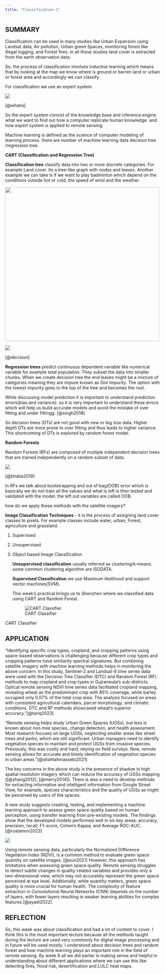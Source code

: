 ```yaml
---
title: "Classification-1"
---
```


## SUMMARY

Classification can be used in many studies like Urban Expansion using Landsat data, Air pollution, Urban green Spaces, monitoring forest like illegal logging, and Forest fires. in all these studies land cover is extracted from the earth observation data.

So, the process of classification involves inductive learning which means that by looking at the map we know where is ground or barren land or urban or forest area and accordingly we can classify.

For classification we use an expert system.

![](images/main-qimg-a63e873b68b7d220020991140f0a896c-lq.jpg)

[@whatis]

So the expert system consist of the knowledge base and inference engine. what we want to find out how a computer replicate human knowledge. and how expert system is applied to remote sensing.

Machine learning is defined as the science of computer modeling of learning process. there are number of machine learning data decision tree /regression tree.

**CART (Classification and Regression Tree)**

**Classification tree** classify data into two or more discrete categories. For example Land cover. Its a tree-like graph with nodes and leaves. Another example we can take is if we want to play badminton which depend on the conditions outside hot or cold, the speed of wind and the weather.

![](images/decision-tree.png){fig-align="center" width="500"}

![](images/dt1.png){fig-align="center"}

[@decision]

**Regression trees** predict continuous dependent variable like numerical variable for example total population. They subset the data into smaller chunks. When we create decision tree the end leaves might be a mixture of categories meaning they are impure known as Gini impurity. The option with the lowest impurity goes to the top of the tree and becomes the root.

While discussing model prediction it is important to understand prediction errors(bias and variance). so it is very important to understand these errors which will help us build accurate models and avoid the mistake of over fitting and under fittingg. [@singh2018]

So decision trees (DTs) are not good with new or big size data. Higher depth DTs are more prone to over fitting and thus leads to higher variance. This shortcoming of DTs is explored by random forest model.

**Random Forests**

Random Forests (RFs) are composed of multiple independent decision trees that are trained independently on a random subset of data.

![](images/1_ixvrbH45K8CcNZaj98JGuA.webp)

[@bhatia2019]

In RFs we talk about bootstrapping and out of bag(OOB) error which is basically we do not train all the values and what is left is then tested and validated with the model. the left out variables are called OOB.

how do we apply these methods with the satellite imagery?

**Image Classification Techniques** - it is the process of assigning land cover classes to pixels. For example classes include water, urban, Forest, agriculture and grassland.

1.  Supervised

2.  Unsupervised

3.  Object based Image Classification

    **Unsupervised classification** usually referred as clustering/k-means. some common clustering algorithm are ISODATA.

    **Supervised Classification** we use Maximum likelihood and support vector machines(SVM).

    This week's practical brings us to Shenzhen where we classified data using CART and Random Forest.

    ![CART Classifier](images/CART-classifier.png)

CART Classifier

## APPLICATION

"Identifying specific crop types, cropland, and cropping patterns using space-based observations is challenging because different crop types and cropping patterns have similarity spectral signatures. But combining satellite imagery with machine learning methods helps in monitoring the above concern. In this study, Sentinel-2 and Landsat-8 time series data were used with the Decision Tree Classifier (DTC) and Random Forest (RF) methods to map cropland and crop types in Gujranwala's sub-districts. Optical remote sensing NDVI time series data facilitated cropland mapping, revealing wheat as the predominant crop with 85% coverage, while barley occupied only 0.07% of the total crop area. The analysis focused on areas with consistent agricultural calendars, parcel morphology, and climatic conditions. DTC and RF methods showcased wheat's superior accuracy."[@tariq2023]

"Remote sensing helps study Urban Green Spaces (UGSs), but less is known about non-tree species, change detection, and health assessment. Most research focuses on large UGSs, neglecting smaller areas like street trees and parks, which are still significant. Urban managers need to identify vegetation species to maintain and protect UGSs from invasive species. Previously, this was costly and hard, relying on field surveys. Now, remote sensing allows for accurate and timely identification of vegetation species in urban areas."[@shahtahmassebi2021]

The key concerns in the above study is the presence of shadow in high spatial resolution imagery which can reduce the accuracy of UGSs mapping ([@zhang2012]; [@merry2014]). There is also a need to develop methods for extracting informative and intelligent information from Google Street View, for example, species characteristics and the quality of UGSs as might be perceived by users of the spaces.

A new study suggests creating, testing, and implementing a machine learning approach to assess green space quality based on human perception, using transfer learning from pre-existing models. The findings show that the developed models performed well in six key areas: accuracy, precision, recall, F1-score, Cohen's Kappa, and Average ROC-AUC. [@rustamov2023]

![](images/green-space-ML.png)

Using remote sensing data, particularly the Normalized Difference Vegetation Index (NDVI), is a common method to evaluate green space quantity on satellite images. [@sun2021] However, this approach has limitations when assessing green space quality. Remote sensing struggles to detect subtle changes in quality-related variables and provides only a two-dimensional view, which may not accurately represent the green space perceived at eye level. Additionally, while quantity matters, green space quality is more crucial for human health. The complexity of feature extraction in Convolutional Neural Networks (CNN) depends on the number of layers, with fewer layers resulting in weaker learning abilities for complex features.[@ayadi2022]

## REFLECTION

So, this week was about classification and had a lot of content to cover. I think this is the most important lecture because all the methods taught during the lecture are used very commonly for digital image processing and in future will be used mostly. I understood about decision trees and random forest and how machine learning plays an important role in the field of remote sensing. By week 6 all we did earlier is making sense and helpful in understanding about different applications where we can use this like detecting fires, flood risk, desertification and LULC heat maps.
